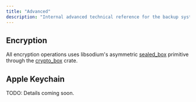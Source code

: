 ```yaml
---
title: "Advanced"
description: "Internal advanced technical reference for the backup system."
---
```


## Encryption

All encryption operations uses libsodium's asymmetric [sealed_box](https://doc.libsodium.org/public-key_cryptography/sealed_boxes) primitive through the [crypto_box](https://crates.io/crates/crypto_box) crate.

## Apple Keychain

TODO: Details coming soon.


